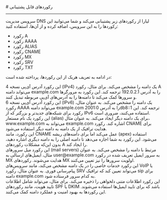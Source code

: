 
<Layout>
# رکوردهای قابل پشتیبانی
<hr className="mb-2" />

سرویس مدیریت DNS لیارا از رکوردهای زیر پشتیبانی می‌کند و شما می‌توانید این رکوردها را به این سرویس، اضافه کرده و از آن‌ها، استفاده کنید:

<div className="h-4" />
<ul>
    <li>رکورد <Important>A</Important> </li>
    <li>رکورد <Important>AAAA</Important> </li>
    <li>رکورد <Important>ALIAS</Important> </li>
    <li>رکورد <Important>CNAME</Important> </li>
    <li>رکورد <Important>MX</Important> </li>
    <li>رکورد <Important>SRV</Important> </li>
    <li>رکورد <Important>TXT</Important> </li>
</ul>
<div className="h-4" />

در ادامه به تعریف هریک از این رکوردها، پرداخته شده است:

<Section id="a-record" title="رکورد A" />
این رکورد آدرس آی‌پی نسخه 4 (IPv4) یک دامنه را مشخص می‌کند. برای مثال، رکورد A می‌تواند دامنه <Important>example.com</Important> را به آدرس <Important>192.0.2.1</Important> ترجمه کند. این رکورد به مرورگرها و سرورها کمک می‌کند تا دامنه‌ها را به آدرس‌های آی‌پی مربوطه تبدیل کنند.

<Section id="aaaa-record" title="رکورد AAAA" />
این رکورد آدرس آی‌پی نسخه 6 (IPv6) یک دامنه را مشخص می‌کند. به عنوان مثال، رکورد <Important>AAAA</Important> می‌تواند دامنه <Important>example.com</Important> را به آدرس <Important>2001:0db8::1</Important> ترجمه کند. این رکورد برای شبکه‌های جدیدتر و بزرگتر که از IPv6 استفاده می‌کنند، ضروری است.

<Section id="cname-record" title="رکورد CNAME" />    
 این رکورد یک نام مستعار (alias) برای یک دامنه دیگر ایجاد می‌کند. به عنوان مثال، <Important>www.example.com</Important> می‌تواند به <Important>example.com</Important> اشاره کند. رکورد CNAME برای هدایت ترافیک از یک دامنه به دامنه دیگر استفاده می‌شود.

<Section id="alias-record" title="رکورد ALIAS" />   
این رکورد، مانند CNAME عمل می‌کند اما برای دامنه‌های ریشه (apex) استفاده می‌شود. این رکورد به شما اجازه می‌دهد تا دامنه اصلی را به دامنه دیگری اشاره دهید، بدون این‌که مشکلات رکوردهای A را ایجاد کند.

<Section id="mx-record" title="رکورد MX" />    
این رکورد میل سرورهای (mail servers) مرتبط با دامنه را مشخص می‌کند. به عنوان مثال، ایمیل‌های ارسالی به <Important>user@example.com</Important> به سرور ایمیل تعریف شده در رکورد MX هدایت می‌شوند. رکوردهای MX اولویت سرورها را نیز تعیین می‌کنند.

<Section id="srv-record" title="رکورد SRV" />    
این رکورد خدمات خاصی را در یک دامنه مشخص می‌کند، مانند سرویس‌های VoIP یا پیام‌رسانی فوری. به عنوان مثال، رکورد SRV می‌تواند تعیین کند که ترافیک sip برای دامنه <Important>example.com</Important> به کدام سرور فرستاده شود.

<Section id="txt-record" title="رکورد TXT" />    
این رکورد اطلاعات متنی دلخواهی را ذخیره می‌کند. برای مثال، می‌تواند شامل اطلاعات تایید هویت، مانند رکوردهای SPF یا DKIM باشد که برای تایید ایمیل‌ها استفاده می‌شوند. این رکوردها به بهبود امنیت و عملکرد دامنه کمک می‌کنند.


</Layout>